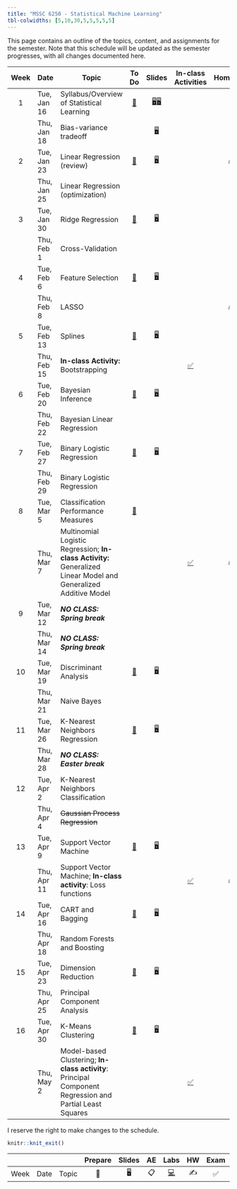 ```yaml
---
title: "MSSC 6250 - Statistical Machine Learning"
tbl-colwidths: [5,10,30,5,5,5,5,5]
---
```


This page contains an outline of the topics, content, and assignments for the semester. Note that this schedule will be updated as the semester progresses, with all changes documented here.

::: column-screen-inset-right
| Week | Date        | Topic                                                                                                           |                To Do                |                                      Slides                                      |                     In-class Activities                      |             Homework             |             Project             |
|:-------:|---------|------------|:-------:|:-------:|:-------:|:-------:|:-------:|
|  1   | Tue, Jan 16 | Syllabus/Overview of Statistical Learning                                                                       |  [📖](/weeks/week-1.html "Week 1")  | [🖥️](slides/01-syllabus.html "Syllabus")[🖥️](slides/02-overview.html "Overview") |                                                              |                                  |                                 |
|      | Thu, Jan 18 | Bias-variance tradeoff                                                                                          |                                     |                [🖥️](slides/03-bias-var.html "bias-var-tradeoff")                 |                                                              |                                  |                                 |
|  2   | Tue, Jan 23 | Linear Regression (review)                                                                                      |  [📖](/weeks/week-2.html "Week 2")  |               [🖥️](slides/04-linear-reg.html "Linear regression")                |                                                              | [✍️](/hw/hw-1.html "Homework 1") |                                 |
|      | Thu, Jan 25 | Linear Regression (optimization)                                                                                |                                     |                                                                                  |                                                              |                                  |                                 |
|  3   | Tue, Jan 30 | Ridge Regression                                                                                                |  [📖](/weeks/week-3.html "Week 3")  |      [🖥️](slides/05-ridge-cv.html "Ridge regression and cross validation")       |                                                              |                                  |                                 |
|      | Thu, Feb 1  | Cross-Validation                                                                                                |                                     |                                                                                  |                                                              |                                  |                                 |
|  4   | Tue, Feb 6  | Feature Selection                                                                                               |  [📖](/weeks/week-4.html "Week 4")  |                   [🖥️](slides/06-lasso-vs.html "06-lasso-vs")                    |                                                              |                                  |                                 |
|      | Thu, Feb 8  | LASSO                                                                                                           |                                     |                                                                                  |                                                              | [✍️](/hw/hw-2.html "Homework 2") |                                 |
|  5   | Tue, Feb 13 | Splines                                                                                                         |  [📖](/weeks/week-5.html "Week 5")  |                    [🖥️](slides/07-splines.html "07-splines")                     |                                                              |                                  |                                 |
|      | Thu, Feb 15 | **In-class Activity:** Bootstrapping                                                                            |                                     |                                                                                  |    [✅](activity-work.html#class-activity-1 "Activity 1")    |                                  |                                 |
|  6   | Tue, Feb 20 | Bayesian Inference                                                                                              |  [📖](/weeks/week-6.html "Week 6")  |                      [🖥️](slides/08-bayes.html "08-bayes")                       |                                                              |                                  |                                 |
|      | Thu, Feb 22 | Bayesian Linear Regression                                                                                      |                                     |                                                                                  |                                                              |                                  |                                 |
|  7   | Tue, Feb 27 | Binary Logistic Regression                                                                                      |  [📖](/weeks/week-7.html "Week 7")  |                  [🖥️](slides/09-class-glm.html "09-class-glm")                   |                                                              |                                  |                                 |
|      | Thu, Feb 29 | Binary Logistic Regression                                                                                      |                                     |                                                                                  |                                                              |                                  |                                 |
|  8   | Tue, Mar 5  | Classification Performance Measures                                                                             |  [📖](/weeks/week-8.html "Week 8")  |                                                                                  |                                                              |                                  |                                 |
|      | Thu, Mar 7  | Multinomial Logistic Regression; **In-class Activity:** Generalized Linear Model and Generalized Additive Model |                                     |                                                                                  | [✅](activity-work.html#class-activity-2 "class-activity-2") | [✍️](/hw/hw-3.html "Homework 3") |                                 |
|  9   | Tue, Mar 12 | ***NO CLASS: Spring break***                                                                                    |                                     |                                                                                  |                                                              |                                  |                                 |
|      | Thu, Mar 14 | ***NO CLASS: Spring break***                                                                                    |                                     |                                                                                  |                                                              |                                  |                                 |
|  10  | Tue, Mar 19 | Discriminant Analysis                                                                                           | [📖](/weeks/week-10.html "Week 10") |                 [🖥️](slides/10-generative.html "10-generative")                  |                                                              |                                  |                                 |
|      | Thu, Mar 21 | Naive Bayes                                                                                                     |                                     |                                                                                  |                                                              |                                  |                                 |
|  11  | Tue, Mar 26 | K-Nearest Neighbors Regression                                                                                  | [📖](/weeks/week-11.html "Week 11") |                        [🖥️](slides/11-knn.html "11-knn")                         |                                                              |                                  |                                 |
|      | Thu, Mar 28 | ***NO CLASS: Easter break***                                                                                    |                                     |                                                                                  |                                                              |                                  |                                 |
|  12  | Tue, Apr 2  | K-Nearest Neighbors Classification                                                                              |                                     |                                                                                  |                                                              |                                  |                                 |
|      | Thu, Apr 4  | ~~Gaussian Process Regression~~                                                                                 |                                     |                                                                                  |                                                              |                                  |                                 |
|  13  | Tue, Apr 9  | Support Vector Machine                                                                                          | [📖](/weeks/week-13.html "Week 13") |                        [🖥️](slides/13-svm.html "13-svm")                         |                                                              |                                  |                                 |
|      | Thu, Apr 11 | Support Vector Machine; **In-class activity**: Loss functions                                                   |                                     |                                                                                  | [✅](activity-work.html#class-activity-3 "class-activity-3") |    [✍️](/hw/hw-4.html "hw-4")    |                                 |
|  14  | Tue, Apr 16 | CART and Bagging                                                                                                | [📖](/weeks/week-14.html "Week 14") |                       [🖥️](slides/14-tree.html "14-tree")                        |                                                              |                                  |                                 |
|      | Thu, Apr 18 | Random Forests and Boosting                                                                                     |                                     |                                                                                  |                                                              |                                  |                                 |
|  15  | Tue, Apr 23 | Dimension Reduction                                                                                             | [📖](/weeks/week-15.html "Week 15") |                        [🖥️](slides/15-pca.html "15-pca")                         |                                                              |                                  |                                 |
|      | Thu, Apr 25 | Principal Component Analysis                                                                                    |                                     |                                                                                  |                                                              |                                  | [📂](/project-description.html) |
|  16  | Tue, Apr 30 | K-Means Clustering                                                                                              | [📖](/weeks/week-16.html "Week 16") |                 [🖥️](slides/16-clustering.html "16-clustering")                  |                                                              |                                  |                                 |
|      | Thu, May 2  | Model-based Clustering; **In-class activity**: Principal Component Regression and Partial Least Squares         |                                     |                                                                                  | [✅](activity-work.html#class-activity-4 "class-activity-4") |                                  |                                 |
:::

I reserve the right to make changes to the schedule.

```r
knitr::knit_exit()
```

|      |      |       | Prepare | Slides | AE  |                                                    Labs                                                    | HW  | Exam | Project |
|-----|-----|-----|:---:|:---:|:---:|:---------------------------:|:---:|:---:|:---:|
| Week | Date | Topic |   📖    |   🖥️   | 📋  | [💻](https://sakai.duke.edu/samigo-app/servlet/Login?id=6fa7ebf3-01af-42a6-91ba-3e813d3901221641094171786) | ✍️  |  ✅  |   📂    |
